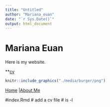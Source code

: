 ---
title: "Untitled"
author: "Mariana_euan"
date: "`r Sys.Date()`"
output: html_document
---
# Mariana Euan 

Here is my website. 

**[cv](http://EuanisMariana8082.io)



```{r echo=FALSE}
knitr::include_graphics("./media/burger/png")
```

[Home](http://EuanisMariana8082.github.io/) |[About Me](http://EuanisMariana8082.github.io/about-me)

#index.Rmd
# add a cv file
# is -l 


